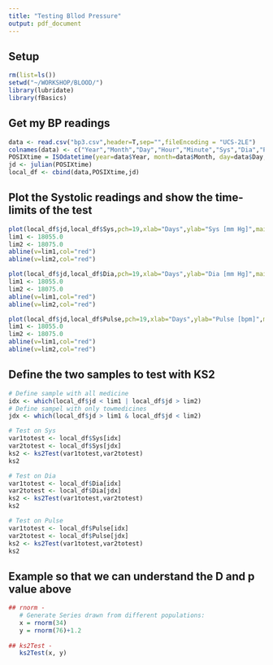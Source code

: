 ```yaml
---
title: "Testing Bllod Pressure"
output: pdf_document
---
```



## Setup

```r
rm(list=ls())
setwd("~/WORKSHOP/BLOOD/")
library(lubridate)
library(fBasics)
```


## Get my BP readings
```r
data <- read.csv("bp3.csv",header=T,sep="",fileEncoding = "UCS-2LE")
colnames(data) <- c("Year","Month","Day","Hour","Minute","Sys","Dia","Pulse")
POSIXtime = ISOdatetime(year=data$Year, month=data$Month, day=data$Day, hour = data$Hour, min = data$Minute, sec = 0, tz = "UTC") # on the hour
jd <- julian(POSIXtime)
local_df <- cbind(data,POSIXtime,jd)
```

## Plot the Systolic readings and show the time-limits of the test

```r
plot(local_df$jd,local_df$Sys,pch=19,xlab="Days",ylab="Sys [mm Hg]",main="Testing effect of 2 vs 3 pills")
lim1 <- 18055.0
lim2 <- 18075.0
abline(v=lim1,col="red")
abline(v=lim2,col="red")

plot(local_df$jd,local_df$Dia,pch=19,xlab="Days",ylab="Dia [mm Hg]",main="Testing effect of 2 vs 3 pills")
lim1 <- 18055.0
lim2 <- 18075.0
abline(v=lim1,col="red")
abline(v=lim2,col="red")

plot(local_df$jd,local_df$Pulse,pch=19,xlab="Days",ylab="Pulse [bpm]",main="Testing effect of 2 vs 3 pills")
lim1 <- 18055.0
lim2 <- 18075.0
abline(v=lim1,col="red")
abline(v=lim2,col="red")

```

## Define the two samples to test with KS2

```r
# Define sample with all medicine
idx <- which(local_df$jd < lim1 | local_df$jd > lim2)
# Define sampel with only towmedicines
jdx <- which(local_df$jd > lim1 & local_df$jd < lim2)

# Test on Sys
var1totest <- local_df$Sys[idx]
var2totest <- local_df$Sys[jdx]
ks2 <- ks2Test(var1totest,var2totest)
ks2

# Test on Dia
var1totest <- local_df$Dia[idx]
var2totest <- local_df$Dia[jdx]
ks2 <- ks2Test(var1totest,var2totest)
ks2

# Test on Pulse
var1totest <- local_df$Pulse[idx]
var2totest <- local_df$Pulse[jdx]
ks2 <- ks2Test(var1totest,var2totest)
ks2
```


## Example so that we can understand the D and p value above
```r
## rnorm - 
   # Generate Series drawn from different populations:
   x = rnorm(34)
   y = rnorm(76)+1.2
  
## ks2Test - 
   ks2Test(x, y)
```



